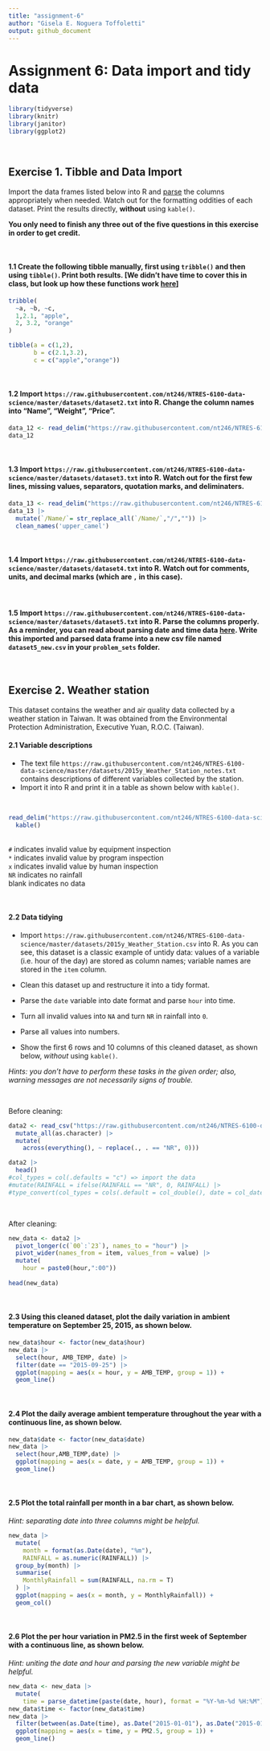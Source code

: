 ```yaml
---
title: "assignment-6"
author: "Gisela E. Noguera Toffoletti"
output: github_document
---
```


Assignment 6: Data import and tidy data
================

```r
library(tidyverse)
library(knitr)
library(janitor)
library(ggplot2)
```

<br>

## Exercise 1. Tibble and Data Import

Import the data frames listed below into R and
[parse](https://r4ds.had.co.nz/data-import.html#parsing-a-vector) the
columns appropriately when needed. Watch out for the formatting oddities
of each dataset. Print the results directly, **without** using
`kable()`.

**You only need to finish any three out of the five questions in this
exercise in order to get credit.**

<br>

#### 1.1 Create the following tibble manually, first using `tribble()` and then using `tibble()`. Print both results. \[We didn’t have time to cover this in class, but look up how these functions work [here](https://r4ds.had.co.nz/tibbles.html#creating-tibbles)\]

```r
tribble(
  ~a, ~b, ~c,
  1,2.1, "apple",
  2, 3.2, "orange"
)

tibble(a = c(1,2),
       b = c(2.1,3.2),
       c = c("apple","orange"))
```


<br>

#### 1.2 Import `https://raw.githubusercontent.com/nt246/NTRES-6100-data-science/master/datasets/dataset2.txt` into R. Change the column names into “Name”, “Weight”, “Price”.

```r
data_12 <- read_delim("https://raw.githubusercontent.com/nt246/NTRES-6100-data-science/master/datasets/dataset2.txt", col_names = c("Name", "Weight", "Price"))
data_12
```

<br>

#### 1.3 Import `https://raw.githubusercontent.com/nt246/NTRES-6100-data-science/master/datasets/dataset3.txt` into R. Watch out for the first few lines, missing values, separators, quotation marks, and deliminaters.

```r
data_13 <- read_delim("https://raw.githubusercontent.com/nt246/NTRES-6100-data-science/master/datasets/dataset3.txt", skip = 2, na = c("?","Not Available"))
data_13 |> 
  mutate(`/Name/`= str_replace_all(`/Name/`,"/","")) |> 
  clean_names('upper_camel')
```


<br>

#### 1.4 Import `https://raw.githubusercontent.com/nt246/NTRES-6100-data-science/master/datasets/dataset4.txt` into R. Watch out for comments, units, and decimal marks (which are `,` in this case).

<br>

#### 1.5 Import `https://raw.githubusercontent.com/nt246/NTRES-6100-data-science/master/datasets/dataset5.txt` into R. Parse the columns properly. As a reminder, you can read about parsing date and time data [here](https://r4ds.had.co.nz/data-import.html#readr-datetimes). Write this imported and parsed data frame into a new csv file named `dataset5_new.csv` in your `problem_sets` folder.

<br>

## Exercise 2. Weather station

This dataset contains the weather and air quality data collected by a
weather station in Taiwan. It was obtained from the Environmental
Protection Administration, Executive Yuan, R.O.C. (Taiwan).

#### 2.1 Variable descriptions

- The text file
  `https://raw.githubusercontent.com/nt246/NTRES-6100-data-science/master/datasets/2015y_Weather_Station_notes.txt` contains descriptions of different variables collected by the station.
<br>
- Import it into R and print it in a table as shown below with `kable()`.

<br>
```r
read_delim("https://raw.githubusercontent.com/nt246/NTRES-6100-data-science/master/datasets/2015y_Weather_Station_notes.txt", delim = "-") |> 
  kable()
```


<br>
`#` indicates invalid value by equipment inspection  
`*` indicates invalid value by program inspection  
`x` indicates invalid value by human inspection  
`NR` indicates no rainfall  
blank indicates no data

<br>

#### 2.2 Data tidying

- Import
  `https://raw.githubusercontent.com/nt246/NTRES-6100-data-science/master/datasets/2015y_Weather_Station.csv`
  into R. As you can see, this dataset is a classic example of untidy
  data: values of a variable (i.e. hour of the day) are stored as column
  names; variable names are stored in the `item` column.

- Clean this dataset up and restructure it into a tidy format.

- Parse the `date` variable into date format and parse `hour` into time.

- Turn all invalid values into `NA` and turn `NR` in rainfall into `0`.

- Parse all values into numbers.

- Show the first 6 rows and 10 columns of this cleaned dataset, as shown
  below, *without* using `kable()`.

*Hints: you don’t have to perform these tasks in the given order; also,
warning messages are not necessarily signs of trouble.*

<br>

Before cleaning:

```r
data2 <- read_csv("https://raw.githubusercontent.com/nt246/NTRES-6100-data-science/master/datasets/2015y_Weather_Station.csv",  na = c("NA")) |> 
  mutate_all(as.character) |> 
  mutate(
    across(everything(), ~ replace(., . == "NR", 0)))

data2 |> 
  head()
#col_types = col(.defaults = "c") => import the data
#mutate(RAINFALL = ifelse(RAINFALL == "NR", 0, RAINFALL) |> 
#type_convert(col_types = cols(.default = col_double(), date = col_date(), station = col_character(), hour = col_time("%H")))
```

<br>

After cleaning:

```r
new_data <- data2 |> 
  pivot_longer(c(`00`:`23`), names_to = "hour") |> 
  pivot_wider(names_from = item, values_from = value) |> 
  mutate(
    hour = paste0(hour,":00"))
  
head(new_data)
```


<br>

#### 2.3 Using this cleaned dataset, plot the daily variation in ambient temperature on September 25, 2015, as shown below.

```r
new_data$hour <- factor(new_data$hour)
new_data |> 
  select(hour, AMB_TEMP, date) |> 
  filter(date == "2015-09-25") |> 
  ggplot(mapping = aes(x = hour, y = AMB_TEMP, group = 1)) +
  geom_line()
```


<br>

#### 2.4 Plot the daily average ambient temperature throughout the year with a **continuous line**, as shown below.

```r
new_data$date <- factor(new_data$date)
new_data |> 
  select(hour,AMB_TEMP,date) |> 
  ggplot(mapping = aes(x = date, y = AMB_TEMP, group = 1)) +
  geom_line() 
```


<br>

#### 2.5 Plot the total rainfall per month in a bar chart, as shown below.

*Hint: separating date into three columns might be helpful.*

```r
new_data |> 
  mutate(
    month = format(as.Date(date), "%m"),
    RAINFALL = as.numeric(RAINFALL)) |> 
  group_by(month) |> 
  summarise(
    MonthlyRainfall = sum(RAINFALL, na.rm = T)
  ) |> 
  ggplot(mapping = aes(x = month, y = MonthlyRainfall)) +
  geom_col()
```

<br>

#### 2.6 Plot the per hour variation in PM2.5 in the first week of September with a **continuous line**, as shown below.

*Hint: uniting the date and hour and parsing the new variable might be
helpful.*

```r
new_data <- new_data |> 
  mutate(
    time = parse_datetime(paste(date, hour), format = "%Y-%m-%d %H:%M"))
new_data$time <- factor(new_data$time) 
new_data |> 
  filter(between(as.Date(time), as.Date("2015-01-01"), as.Date("2015-01-08"))) |> 
  ggplot(mapping = aes(x = time, y = PM2.5, group = 1)) +
  geom_line() 
```


<br>
